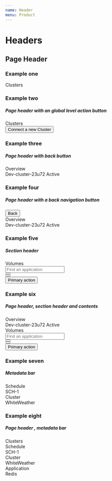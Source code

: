 ```yaml
---
name: Header
menu: Product
---
```



# Headers
## Page Header
### Example one

<Playground>
  <div class="outlet-header">
    <div class="outlet-header__top-bar">
      <div class="outlet-header__top-bar-title">
        <span>Clusters</span>
      </div>
    </div>
  </div>
</Playground>

### Example two
##### Page header with an global level action button

<Playground>
  <div class="outlet-header">
    <div class="outlet-header__top-bar">
      <div class="outlet-header__top-bar-title">
        <span>Clusters</span>
      </div>
      <div class="outlet-header__actions ml-auto">
        <div>
          <button class="btn btn-primary" title="Import new cluster">Connect a new Cluster</button>
        </div>
      </div>
    </div>
  </div>
</Playground>

### Example three
##### Page header with back button


<Playground>
  <div class="outlet-header">
    <div class="outlet-header__top-bar">
      <div class="outlet-header__top-bar-title">
        <span>Overview</span>
      </div>
    </div>
    <div class="outlet-header-meta-block">
      <span class="outlet-header-meta-block_content">Dev-cluster-23u72</span>
      <span class="badge badge-gradient-success badge-pill">Active</span>
    </div>
  </div>
</Playground>

### Example four
##### Page header with a back navigation button


<Playground>
  <div class="outlet-header">
    <div class="outlet-header-navigation">
      <button class="outlet-header-navigation_button">
        <span class="fa fa-arrow-left outlet-header-navigation_icon"></span>
        <span>Back</span>
      </button>
    </div>
    <div class="outlet-header__top-bar">
      <div class="outlet-header__top-bar-title">
        <span>Overview</span>
      </div>
    </div>
    <div class="outlet-header-meta-block">
      <span class="outlet-header-meta-block_content">Dev-cluster-23u72</span>
      <span class="badge badge-gradient-success badge-pill">Active</span>
    </div>
  </div>
</Playground>


### Example five
##### Section header
<Playground>
  <div class="section-header">
    <div class="section-header_title">
      <span class="section-header_title__text">Volumes</span>
    </div>
    <div class="section-header-controls">
      <div class="section-header-controls_item">
        <div class="input-search-icon_wrapper">
          <div class="input-search-icon">
          </div>
          <input class="form-control" placeholder="Find an application"/>
        </div>
      </div>
      <div class="section-header-controls_item">
        <button class="btn btn-secondary"><span class="fa fa-edit"></span></button>
      </div>
      <div class="section-header-controls_item">
        <button class="btn btn-secondary"><span class="fa fa-filter"></span></button>
      </div>
      <div class="section-header-controls_item ml-auto">
        <button class="btn btn-primary">Primary action</button>
      </div>
    </div>
  </div>
</Playground>

### Example six
##### Page header, section header and contents
<Playground>
  <div class="outlet-header">
    <div class="outlet-header__top-bar">
      <div class="outlet-header__top-bar-title">
        <span>Overview</span>
      </div>
    </div>
    <div class="outlet-header-meta-block">
      <span class="outlet-header-meta-block_content">Dev-cluster-23u72</span>
      <span class="badge badge-gradient-success badge-pill">Active</span>
    </div>
  </div>
  <div class="section-header">
    <div class="section-header_title">
      <span class="section-header_title__text">Volumes</span>
    </div>
    <div class="section-header-controls">
      <div class="section-header-controls_item">
        <div class="input-search-icon_wrapper">
          <div class="input-search-icon">
          </div>
          <input class="form-control" placeholder="Find an application"/>
        </div>
      </div>
      <div class="section-header-controls_item">
        <button class="btn btn-secondary"><span class="fa fa-edit"></span></button>
      </div>
      <div class="section-header-controls_item">
        <button class="btn btn-secondary"><span class="fa fa-filter"></span></button>
      </div>
      <div class="section-header-controls_item ml-auto">
        <button class="btn btn-primary">Primary action</button>
      </div>
    </div>
  </div>
</Playground>

### Example seven
##### Metadata bar


<Playground>
 <div class="outlet-header-bar">
    <div class="outlet-header-meta-bar">
      <div class="outlet-header-meta-bar_title">
        <span>Schedule</span>
      </div>
      <div class="outlet-header__meta-bar-text">
        <span>SCH-1</span>
    </div>
    </div>
    <div class="outlet-header-meta-bar">
      <div class="outlet-header-meta-bar_title">
        <span>Cluster</span>
      </div>
      <div class="outlet-header__meta-bar-text">
        <span>WhiteWeather</span>
      </div>
  </div>
  </div>
</Playground>

### Example eight
##### Page header , metadata bar 


<Playground>
    <div class="outlet-header">
    <div class="outlet-header__top-bar">
      <div class="outlet-header__top-bar-title">
        <span>Clusters</span>
      </div>
    </div>
  </div>
  <div class="outlet-header-bar">
    <div class="outlet-header-meta-bar">
      <div class="outlet-header-meta-bar_title">
        <span>Schedule</span>
      </div>
      <div class="outlet-header__meta-bar-text">
        <span>SCH-1</span>
    </div>
    </div>
    <div class="outlet-header-meta-bar">
      <div class="outlet-header-meta-bar_title">
        <span>Cluster</span>
      </div>
      <div class="outlet-header__meta-bar-text">
        <span>WhiteWeather</span>
      </div>
  </div>
      <div class="outlet-header-meta-bar">
      <div class="outlet-header-meta-bar_title">
        <span>Application</span>
      </div>
      <div class="outlet-header__meta-bar-text">
        <span>Redis</span>
      </div>
  </div>
  </div>
</Playground>